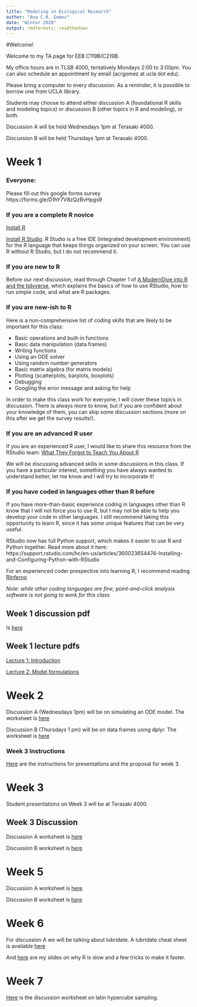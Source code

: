 ```yaml
---
title: "Modeling in Ecological Research"
author: "Ana C.R. Gomez"
date: "Winter 2020"
output: rmdformats::readthedown
---
```

#Welcome!

Welcome to my TA page for EEB C119B/C219B.

My office hours are in TLSB 4000, tentatively Mondays 2:00 to 3:00pm. You can also schedule an appointment by email (acrgomez at ucla dot edu).

Please bring a computer to every discussion. As a reminder, it is possible to borrow one from UCLA library.

Students may choose to attend either discussion A (foundational R skills and modeling topics) or discussion B (other topics in R and modeling), or both.

Discussion A will be held Wednesdays 1pm at Terasaki 4000.

Discussion B will be held Thursdays 1pm at Terasaki 4000.




# Week 1

### Everyone:

Please fill out this google forms survey https://forms.gle/D1hY7V8zQzBvHpgs9

### If you are a complete R novice

[Install R](http://cran.us.r-project.org/)

[Install R Studio](https://www.rstudio.com/). R Studio is a free IDE (integrated development environment) for the R language that keeps things organized on your screen. You can use R without R Studio, but I do not recommend it.

### If you are new to R

Before our next discussion, read through Chapter 1 of [A ModernDive into R and the tidyverse](https://moderndive.netlify.com/1-getting-started.html), which explains the basics of how to use RStudio, how to run simple code, and what are R packages.


### If you are new-ish to R

Here is a non-comprehensive list of coding skills that are likely to be important for this class:

* Basic operations and built-in functions
* Basic data manipulation (data frames)
* Writing functions
* Using an ODE solver
* Using random number generators
* Basic matrix algebra (for matrix models)
* Plotting (scatterplots, barplots, boxplots)
* Debugging
* Googling the error message and asking for help

In order to make this class work for everyone, I will cover these topics in discussion. There is always more to know, but if you are confident about your knowledge of them, you can skip some discussion sections (more on this after we get the survey results!).


### If you are an advanced R user

If you are an experienced R user, I would like to share this resource from the RStudio team: [What They Forgot to Teach You About R](https://rstats.wtf/)

We will be discussing advanced skills in some discussions in this class. If you have a particular interest, something you have always wanted to understand better, let me know and I will try to incorporate it!

### If you have coded in languages other than R before

If you have more-than-basic experience coding in languages other than R know that I will not force you to use R, but I may not be able to help you develop your code in other languages. I still recommend taking this opportunity to learn R, since it has some unique features that can be very useful.

RStudio now has full Python support, which makes it easier to use R and Python together. Read more about it here: https://support.rstudio.com/hc/en-us/articles/360023654474-Installing-and-Configuring-Python-with-RStudio

For an experienced coder prespective into learning R, I recommend reading [RInferno](https://www.burns-stat.com/pages/Tutor/R_inferno.pdf)

*Note: while other coding languages are fine, point-and-click analysis software is not going to work for this class*

## Week 1 discussion pdf

Is [here](disc1.pdf)

## Week 1 lecture pdfs
 
[Lecture 1: Introduction](lecture1.pdf)

[Lecture 2: Model formulations](lecture2.pdf)


# Week 2

Discussion A (Wednesdays 1pm) will be on simulating an ODE model. The worksheet is [here](disc2.pdf)

Discussion B (Thursdays 1 pm) will be on data frames using dplyr. The worksheet is [here](discdplyr.pdf)


### Week 3 Instructions

[Here](week3instructions.pdf) are the instructions for presentations and the proposal for week 3.


# Week 3

Student presentations on Week 3 will be at Terasaki 4000.

## Week 3 Discussion 

Discussion A worksheet is [here](disc3.pdf)

Discussion B worksheet is [here](discggplot.pdf)


# Week 5 

Discussion A worksheet is [here](disc5.pdf)

Discussion B worksheet is [here](gillespie.pdf)


# Week 6

For discussion A we will be talking about lubridate. A lubridate cheat sheet is available [here](https://rawgit.com/rstudio/cheatsheets/master/lubridate.pdf)


And [here](fastR.pptx) are my slides on why R is slow and a few tricks to make it faster.


# Week 7

[Here](lhs.pdf) is the discussion worksheet on latin hypercube sampling.

